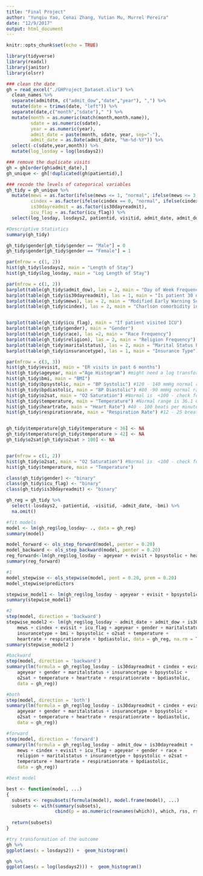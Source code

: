 ```yaml
---
title: "Final Project"
author: "Yunqiu Yao, Cenai Zhang, Yutian Mu, Murrel Pereira"
date: "12/9/2017"
output: html_document
---
```


```r
knitr::opts_chunk$set(echo = TRUE)
```

```r
library(tidyverse)
library(readxl)
library(janitor)
library(olsrr)
```

```r
### clean the date
gh = read_excel("./GHProject_Dataset.xlsx") %>% 
  clean_names %>% 
  separate(admitdtm, c("admit_dow","date","year"), ",") %>% 
  mutate(date = trimws(date, "left")) %>% 
  separate(date,c("month","sdate")," ") %>% 
  mutate(month = as.numeric(match(month,month.name)),
         sdate = as.numeric(sdate),
         year = as.numeric(year),
         admit_date = paste(month, sdate, year, sep="-"),
         admit_date = as.Date(admit_date, "%m-%d-%Y")) %>%
  select(-c(sdate,year,month)) %>% 
  mutate(log_losday = log(losdays2))

### remove the duplicate visits
gh = gh[order(gh$admit_date),]
gh_unique <- gh[!duplicated(gh$patientid),]

### recode the levels of categorical variables
gh_tidy = gh_unique %>% 
  mutate(mews = as.factor(ifelse(mews <= 1, "normal", ifelse(mews <= 3, "increase caution", ifelse(mews <= 5, "further deterioration", "immediate action required")))),
         cindex = as.factor(ifelse(cindex == 0, "normal", ifelse(cindex <= 2, "mild", ifelse(cindex <= 4, "moderate", "severe")))),
         is30dayreadmit = as.factor(is30dayreadmit),
         icu_flag = as.factor(icu_flag)) %>% 
  select(log_losday, losdays2, patientid, visitid, admit_date, admit_dow, everything(), -loshours, -facilityname, -facilityzip, -postalcode)


```


```r
#Descriptive Statistics
summary(gh_tidy)

gh_tidy$gender[gh_tidy$gender == "Male"] = 0
gh_tidy$gender[gh_tidy$gender == "Female"] = 1

par(mfrow = c(1, 2))
hist(gh_tidy$losdays2, main = "Length of Stay")
hist(gh_tidy$log_losday, main = "Log Length of Stay")

par(mfrow = c(1, 2))
barplot(table(gh_tidy$admit_dow), las = 2, main = "Day of Week Frequency")
barplot(table(gh_tidy$is30dayreadmit), las = 1, main = "Is patient 30 day readmit?")
barplot(table(gh_tidy$mews), las = 2, main = "Modified Early Warning Score (MEWS)")
barplot(table(gh_tidy$cindex), las = 2, main = "Charlson comorbidity index (CCI)")


barplot(table(gh_tidy$icu_flag), main = "If patient visited ICU")
barplot(table(gh_tidy$gender), main = "Gender")
barplot(table(gh_tidy$race), las =2, main = "Race Frequency")
barplot(table(gh_tidy$religion), las = 2, main = "Religion Frequency")
barplot(table(gh_tidy$maritalstatus), las = 2, main = "Marital Status Frequency")
barplot(table(gh_tidy$insurancetype), las = 1, main = "Insurance Type")

par(mfrow = c(3, 3))
hist(gh_tidy$evisit, main = "ER visits in past 6 months")
hist(gh_tidy$ageyear, main ="Age Histogram") #might need a log transformation
hist(gh_tidy$bmi, main = "BMI")
hist(gh_tidy$bpsystolic, main = "BP Systolic") #120 - 140 mmHg normal range
hist(gh_tidy$bpdiastolic, main = "BP Diastolic") #80 -90 mmHg normal range
hist(gh_tidy$o2sat, main = "O2 Saturation") #Normal is  <100 - check for outliers
hist(gh_tidy$temperature, main = "Temperature") #Normal range is 36.1 C - 37.2 C - check for outliers; can go upto 42C
hist(gh_tidy$heartrate, main = "Heart Rate") #40 - 100 beats per minute
hist(gh_tidy$respirationrate, main = "Respiration Rate") #12 - 25 breaths per minute in normal adult


gh_tidy$temperature[gh_tidy$temperature < 36] <- NA
gh_tidy$temperature[gh_tidy$temperature > 42] <- NA
gh_tidy$o2sat[gh_tidy$o2sat > 100] <- NA


par(mfrow = c(1, 2))
hist(gh_tidy$o2sat, main = "O2 Saturation") #Normal is  <100 - check for outliers
hist(gh_tidy$temperature, main = "Temperature")

class(gh_tidy$gender) <- "binary"
class(gh_tidy$icu_flag) <- "binary"
class(gh_tidy$is30dayreadmit) <- "binary"

```

```r
gh_reg = gh_tidy %>%
  select(-losdays2, -patientid, -visitid, -admit_date, -bmi) %>%
  na.omit()

#fit models
model <- lm(gh_reg$log_losday~ ., data = gh_reg)
summary(model)


```


```r


model_forward <- ols_step_forward(model, penter = 0.20)
model_backward <- ols_step_backward(model, penter = 0.20)
reg_forward<-lm(gh_reg$log_losday ~ ageyear + evisit + bpsystolic + heartrate + respirationrate + is30dayreadmit + bpdiastolic + gender + temperature + admit_dow, data = gh_reg)
summary(reg_forward)

#1
model_stepwise <- ols_stepwise(model, pent = 0.20, prem = 0.20)
model_stepwise$predictors

stepwise_model1 <- lm(gh_reg$log_losday ~ ageyear + evisit + bpsystolic + heartrate + respirationrate + is30dayreadmit + bpdiastolic + gender + temperature + admit_dow + race + religion + icu_flag + o2sat + maritalstatus + insurancetype + mews, data = gh_reg ) 
summary(stepwise_model1)

#2
step(model, direction = 'backward')
stepwise_model2 <- lm(gh_reg$log_losday ~ admit_date + admit_dow + is30dayreadmit + 
    mews + cindex + evisit + icu_flag + ageyear + gender + maritalstatus + 
    insurancetype + bmi + bpsystolic + o2sat + temperature + 
    heartrate + respirationrate + bpdiastolic, data = gh_reg, na.rm = TRUE) 
summary(stepwise_model2 )
```

```r
#backward
step(model, direction = 'backward')
summary(lm(formula = gh_reg$log_losday ~ is30dayreadmit + cindex + evisit + 
    ageyear + gender + maritalstatus + insurancetype + bpsystolic + 
    o2sat + temperature + heartrate + respirationrate + bpdiastolic, 
    data = gh_reg))

#both 
step(model, direction = 'both')
summary(lm(formula = gh_reg$log_losday ~ is30dayreadmit + cindex + evisit + 
    ageyear + gender + maritalstatus + insurancetype + bpsystolic + 
    o2sat + temperature + heartrate + respirationrate + bpdiastolic, 
    data = gh_reg))

#forward
step(model, direction = 'forward')
summary(lm(formula = gh_reg$log_losday ~ admit_dow + is30dayreadmit + 
    mews + cindex + evisit + icu_flag + ageyear + gender + race + 
    religion + maritalstatus + insurancetype + bpsystolic + o2sat + 
    temperature + heartrate + respirationrate + bpdiastolic, 
    data = gh_reg))
```


```r
#best model

best <- function(model, ...) 
{
  subsets <- regsubsets(formula(model), model.frame(model), ...)
  subsets <- with(summary(subsets),
                  cbind(p = as.numeric(rownames(which)), which, rss, rsq, adjr2, cp, bic))
  
  return(subsets)
}  

```


```r
#try transformation of the outcome
gh %>%
ggplot(aes(x = losdays2)) +  geom_histogram()

gh %>%
ggplot(aes(x = log(losdays2))) +  geom_histogram()
```


